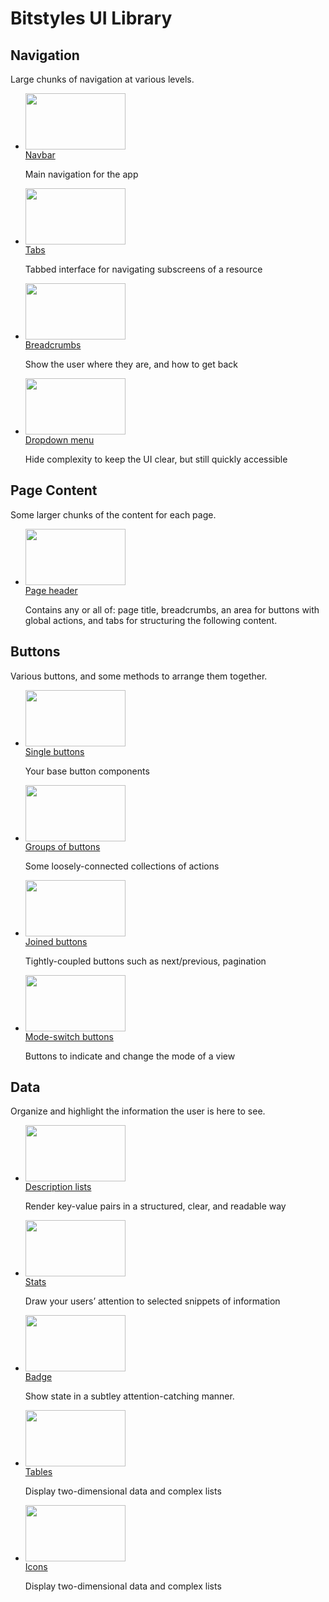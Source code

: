 
<Meta title="Introduction" />

<style>
  {`

    img[width] {
      width: auto;
    }

    img[width][height] {
      height: auto;
    }

    img[src$=".svg"] {
      width: 100%;
      height: auto;
      max-width: none;
    }

    .a-list-reset {
      list-style-type: none;
      margin: 0;
      padding: 0;
    }

    .a-card {
      overflow: hidden;
    }

    .u-margin-m--bottom {
      margin-bottom: 0.8rem;
    }

    .u-margin-xl--top {
      margin-top: 1.8rem;
    }

    .sbdocs-h2 {
      margin-top: 6rem;
      border: 0;
    }
  `}
</style>

# Bitstyles UI Library

## Navigation

Large chunks of navigation at various levels.

<ul class="a-list-reset u-grid@m u-grid--3-col@m u-margin-xl--top">
  <li>
    <a class="u-block" href="/?path=/docs/ui-navigation-navbar--navbar">
      <div class="a-card u-padding-0 u-margin-m--bottom">
        <img src={navbarThumb} alt="" class="u-block" width="160" height="90" />
      </div>
      <span>Navbar</span>
    </a>
    <p>Main navigation for the app</p>
  </li>
  <li>
    <a class="u-block" href="/?path=/docs/ui-navigation-tabs--tabs">
      <div class="a-card u-padding-0 u-margin-m--bottom">
        <img src={tabsThumb} alt="" class="u-block" width="160" height="90" />
      </div>
      <span>Tabs</span>
    </a>
    <p>Tabbed interface for navigating subscreens of a resource</p>
  </li>
  <li>
    <a class="u-block" href="/?path=/docs/ui-navigation-breadcrumbs--breadcrumbs">
      <div class="a-card u-padding-0 u-margin-m--bottom">
        <img src={breadcrumbsThumb} alt="" class="u-block" width="160" height="90" />
      </div>
      <span>Breadcrumbs</span>
    </a>
    <p>Show the user where they are, and how to get back</p>
  </li>
  <li>
    <a class="u-block" href="/?path=/docs/ui-navigation-dropdown-menu--dropdown-menu">
      <div class="a-card u-padding-0 u-margin-m--bottom">
        <img src={dropdownThumb} alt="" class="u-block" width="160" height="90" />
      </div>
      <span>Dropdown menu</span>
    </a>
    <p>Hide complexity to keep the UI clear, but still quickly accessible</p>
  </li>
</ul>

## Page Content

Some larger chunks of the content for each page.

<ul class="a-list-reset u-grid@m u-grid--3-col@m u-margin-xl--top">
  <li>
    <a class="u-block" href="/?path=/docs/ui-content-page-header--page-header">
      <div class="a-card u-padding-0 u-margin-m--bottom">
        <img src={pageHeaderThumb} alt="" class="u-block" width="160" height="90" />
      </div>
      <span>Page header</span>
    </a>
    <p>Contains any or all of: page title, breadcrumbs, an area for buttons with global actions, and tabs for structuring the following content.</p>
  </li>
</ul>

## Buttons

Various buttons, and some methods to arrange them together.

<ul class="a-list-reset u-grid@m u-grid--3-col@m u-margin-xl--top">
  <li>
    <a class="u-block" href="/?path=/docs/ui-buttons-buttons--page">
      <div class="a-card u-padding-0 u-margin-m--bottom">
        <img src={buttonThumb} alt="" class="u-block" width="160" height="90" />
      </div>
      <span>Single buttons</span>
    </a>
    <p>Your base button components</p>
  </li>
  <li>
    <a class="u-block" href="/?path=/docs/ui-buttons-button-groups--button-group">
      <div class="a-card u-padding-0 u-margin-m--bottom">
        <img src={buttonGroupThumb} alt="" class="u-block" width="160" height="90" />
      </div>
      <span>Groups of buttons</span>
    </a>
    <p>Some loosely-connected collections of actions</p>
  </li>
  <li>
    <a class="u-block" href="/?path=/docs/ui-buttons-joined-buttons--joined-buttons-icons">
      <div class="a-card u-padding-0 u-margin-m--bottom">
        <img src={joinedButtonThumb} alt="" class="u-block" width="160" height="90" />
      </div>
      <span>Joined buttons</span>
    </a>
    <p>Tightly-coupled buttons such as next/previous, pagination</p>
  </li>
  <li>
    <a class="u-block" href="/?path=/docs/ui-buttons-mode-switch-buttons--mode-switch-buttons">
      <div class="a-card u-padding-0 u-margin-m--bottom">
        <img src={buttonModeThumb} alt="" class="u-block" width="160" height="90" />
      </div>
      <span>Mode-switch buttons</span>
    </a>
    <p>Buttons to indicate and change the mode of a view</p>
  </li>
</ul>

## Data

Organize and highlight the information the user is here to see.

<ul class="a-list-reset u-grid@m u-grid--3-col@m u-margin-xl--top">
  <li>
    <a class="u-block" href="/?path=/docs/ui-data-description-list--description-list">
      <div class="a-card u-padding-0 u-margin-m--bottom">
        <img src={descriptionListThumb} alt="" class="u-block" width="160" height="90" />
      </div>
      <span>Description lists</span>
    </a>
    <p>Render key-value pairs in a structured, clear, and readable way</p>
  </li>
  <li>
    <a class="u-block" href="/?path=/docs/ui-data-stats--stats-with-change-indicators">
      <div class="a-card u-padding-0 u-margin-m--bottom">
        <img src={statThumb} alt="" class="u-block" width="160" height="90" />
      </div>
      <span>Stats</span>
    </a>
    <p>Draw your users’ attention to selected snippets of information</p>
  </li>
  <li>
    <a class="u-block" href="/?path=/docs/atoms-badge--badge">
      <div class="a-card u-padding-0 u-margin-m--bottom">
        <img src={badgeThumb} alt="" class="u-block" width="160" height="90" />
      </div>
      <span>Badge</span>
    </a>
    <p>Show state in a subtley attention-catching manner.</p>
  </li>
  <li>
    <a class="u-block" href="/?path=/docs/ui-data-table--table">
      <div class="a-card u-padding-0 u-margin-m--bottom">
        <img src={tableThumb} alt="" class="u-block" width="160" height="90" />
      </div>
      <span>Tables</span>
    </a>
    <p>Display two-dimensional data and complex lists</p>
  </li>
  <li>
    <a class="u-block" href="/?path=/docs/ui-data-icons--check">
      <div class="a-card u-padding-0 u-margin-m--bottom">
        <img src={iconThumb} alt="" class="u-block" width="160" height="90" />
      </div>
      <span>Icons</span>
    </a>
    <p>Display two-dimensional data and complex lists</p>
  </li>
</ul>
